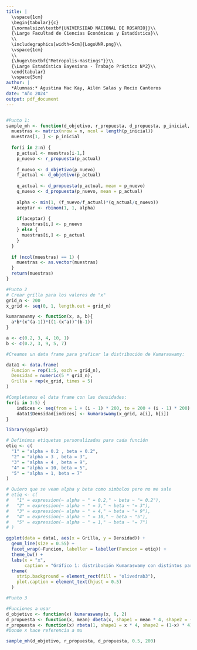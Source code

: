 ---
title: |
  \vspace{1cm}
  \begin{tabular}{c}
  {\normalsize\textbf{UNIVERSIDAD NACIONAL DE ROSARIO}}\\
  {\Large Facultad de Ciencias Económicas y Estadística}\\
  \\
  \includegraphics[width=5cm]{LogoUNR.png}\\
  \vspace{1cm}
  \\
  {\huge\textbf{"Metropolis-Hastings"}}\\
  {\Large Estadística Bayesiana - Trabajo Práctico Nº2}\\
  \end{tabular}
  \vspace{5cm}
author: |
  *Alumnas:* Agustina Mac Kay, Ailén Salas y Rocio Canteros
date: "Año 2024"
output: pdf_document
---

```{r setup, warning=FALSE}

```

```{r}
#Punto 1:
sample_mh <- function(d_objetivo, r_propuesta, d_propuesta, p_inicial, n) {
  muestras <- matrix(nrow = n, ncol = length(p_inicial))
  muestras[1, ] <- p_inicial
  
  for(i in 2:n) {
    p_actual <- muestras[i-1,]
    p_nuevo <- r_propuesta(p_actual)
    
    f_nuevo <- d_objetivo(p_nuevo)
    f_actual <- d_objetivo(p_actual)
    
    q_actual <- d_propuesta(p_actual, mean = p_nuevo)
    q_nuevo <- d_propuesta(p_nuevo, mean = p_actual)
    
    alpha <- min(1, (f_nuevo/f_actual)*(q_actual/q_nuevo))
    aceptar <- rbinom(1, 1, alpha)
    
    if(aceptar) { 
      muestras[i,] <- p_nuevo
    } else {
      muestras[i,] <- p_actual
    }
  }
  
  if (ncol(muestras) == 1) {
    muestras <- as.vector(muestras)
  } 
  return(muestras)
}

```



```{r}
#Punto 2
# Crear grilla para los valores de "x"
grid_n <- 200
x_grid <- seq(0, 1, length.out = grid_n)

kumaraswamy <- function(x, a, b){
  a*b*(x^(a-1))*((1-(x^a))^(b-1))
}

a <- c(0.2, 3, 4, 10, 1)
b <- c(0.2, 3, 9, 5, 7)

#Creamos un data frame para graficar la distribución de Kumaraswamy:

data1 <- data.frame(
  Funcion = rep(1:5, each = grid_n),
  Densidad = numeric(5 * grid_n),
  Grilla = rep(x_grid, times = 5)
) 

#Completamos el data frame con las densidades:
for(i in 1:5) {
    indices <- seq(from = 1 + (i - 1) * 200, to = 200 + (i - 1) * 200)
    data1$Densidad[indices] <- kumaraswamy(x_grid, a[i], b[i])
}

library(ggplot2)

# Definimos etiquetas personalizadas para cada función
etiq <- c(
  "1" = "alpha = 0.2 , beta = 0.2",
  "2" = "alpha = 3 , beta = 3",
  "3" = "alpha = 4 , beta = 9",
  "4" = "alpha = 10, beta = 5",
  "5" = "alpha = 1, beta = 7"
)

# Quiero que se vean alpha y beta como simbolos pero no me sale
# etiq <- c(
#   "1" = expression(~ alpha ~ " = 0.2," ~ beta ~ "= 0.2"),
#   "2" = expression(~ alpha ~ " = 3," ~ beta ~ "= 3"),
#   "3" = expression(~ alpha ~ " = 4," ~ beta ~ "= 9"),
#   "4" = expression(~ alpha ~ " = 10," ~ beta ~ "5"),
#   "5" = expression(~ alpha ~ " = 1," ~ beta ~ "= 7")
# )

ggplot(data = data1, aes(x = Grilla, y = Densidad)) +
  geom_line(size = 0.55) +
  facet_wrap(~Funcion, labeller = labeller(Funcion = etiq)) +
  theme_bw() +
  labs(x = "x",
       caption = "Gráfico 1: distribución Kumaraswamy con distintos parámetros") + 
  theme(
    strip.background = element_rect(fill = "olivedrab3"),
    plot.caption = element_text(hjust = 0.5)
  )

```


```{r}
#Punto 3

#Funciones a usar
d_objetivo <- function(x) kumaraswamy(x, 6, 2)
d_propuesta <- function(x, mean) dbeta(x, shape1 = mean * 4, shape2 = (1-mean) * 4)
r_propuesta <- function(x) rbeta(1, shape1 = x * 4, shape2 = (1-x) * 4)
#Donde x hace referencia a mu

sample_mh(d_objetivo, r_propuesta, d_propuesta, 0.5, 200)
```
